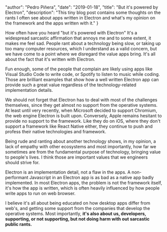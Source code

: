
  "author": "Pedro Piñera",
  "date": "2019-01-18",
  "title": "But it's powered by Electron",
  "description": "This tiny blog post contains some thoughts on the rants I often see about apps written in Electron and what's my opinion on the framework and the apps written with it."
}




How often have you heard "but it's powered with Electron" It's a widespread sarcastic affirmation that annoys me and to some extent, it makes me feel sad. People rant about a technology being slow, or taking up too many computer resources, which I understand as a valid concern, but we have come to a point where we disregard the value apps bring. It's all about the fact that it's written with Electron.

Fun enough, some of the people that complain are likely using apps like Visual Studio Code to write code, or Spotify to listen to music while coding. Those are brilliant examples that show how a well written Electron app can provide such a great value regardless of the technology-related implementation details.

We should not forget that Electron has to deal with most of the challenges themselves, since they get almost no support from the operative systems. At least until very recently, when Microsoft decided to support Chromium, the web engine Electron is built upon. Conversely, Apple remains hesitant to provide no support to the framework. Like they do on iOS, where they don't support a framework like React Native either, they continue to push and profess their native technologies and framework.

Being rude and ranting about another technology shows, in my opinion, a lack of empathy with other ecosystems and most importantly, how far we sometimes are from the fundamental purpose of technology, bringing value to people's lives. I think those are important values that we engineers should strive for.

Electron is an implementation detail, not a flaw in the apps. A non-performant Javascript in an Electron app is as bad as a native app badly implemented. In most Electron apps, the problem is not the framework itself, it's how the app is written, which is often heavily influenced by how people write apps to run on web browser.

I believe it's all about being educated on how desktop apps differ from web's, and getting some support from the companies that develop the operative systems. Most importantly, **it's also about us, developers, supporting, or not supporting, but not doing harm with out sarcastic public rants.**

    